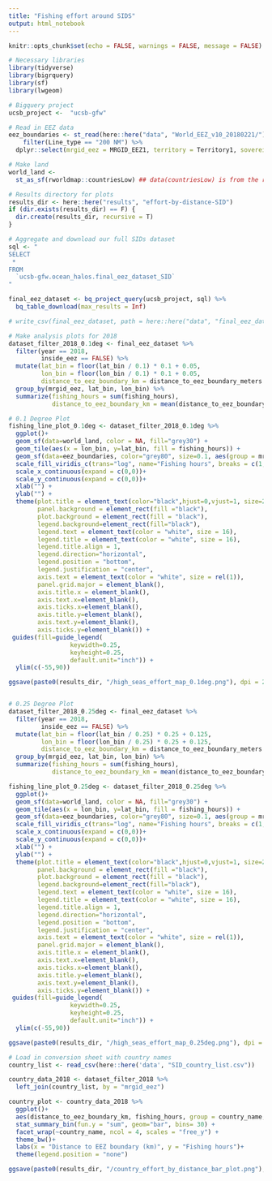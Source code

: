 ```yaml
---
title: "Fishing effort around SIDS"
output: html_notebook
---
```


```r
knitr::opts_chunk$set(echo = FALSE, warnings = FALSE, message = FALSE)
```
```r
# Necessary libraries
library(tidyverse)
library(bigrquery)
library(sf)
library(lwgeom)

# Bigquery project
ucsb_project <-  "ucsb-gfw"

# Read in EEZ data
eez_boundaries <- st_read(here::here("data", "World_EEZ_v10_20180221/"), layer="eez_boundaries_v10", stringsAsFactors=FALSE, as_tibble=TRUE) %>%
    filter(Line_type == "200 NM") %>%
  dplyr::select(mrgid_eez = MRGID_EEZ1, territory = Territory1, sovereign = Sovereign1) 

# Make land
world_land <-
  st_as_sf(rworldmap::countriesLow) ## data(countriesLow) is from the rworldmap package

# Results directory for plots
results_dir <- here::here("results", "effort-by-distance-SID")
if (dir.exists(results_dir) == F) {
  dir.create(results_dir, recursive = T)
}

```

```r
# Aggregate and download our full SIDs dataset 
sql <- "
SELECT
 *
FROM
  `ucsb-gfw.ocean_halos.final_eez_dataset_SID`
"

final_eez_dataset <- bq_project_query(ucsb_project, sql) %>% 
  bq_table_download(max_results = Inf)

# write_csv(final_eez_dataset, path = here::here("data", "final_eez_dataset_SID_2016_2018.csv"))

```

```r
# Make analysis plots for 2018
dataset_filter_2018_0.1deg <- final_eez_dataset %>%
  filter(year == 2018,
         inside_eez == FALSE) %>%
  mutate(lat_bin = floor(lat_bin / 0.1) * 0.1 + 0.05,
         lon_bin = floor(lon_bin / 0.1) * 0.1 + 0.05,
         distance_to_eez_boundary_km = distance_to_eez_boundary_meters / 1000) %>%
  group_by(mrgid_eez, lat_bin, lon_bin) %>%
  summarize(fishing_hours = sum(fishing_hours),
            distance_to_eez_boundary_km = mean(distance_to_eez_boundary_km))

# 0.1 Degree Plot
fishing_line_plot_0.1deg <- dataset_filter_2018_0.1deg %>%
  ggplot()+
  geom_sf(data=world_land, color = NA, fill="grey30") +
  geom_tile(aes(x = lon_bin, y=lat_bin, fill = fishing_hours)) +
  geom_sf(data=eez_boundaries, color="grey80", size=0.1, aes(group = mrgid_eez)) +
  scale_fill_viridis_c(trans="log", name="Fishing hours", breaks = c(1, 10, 100, 1000)) +
  scale_x_continuous(expand = c(0,0))+
  scale_y_continuous(expand = c(0,0))+
  xlab("") +
  ylab("") +
  theme(plot.title = element_text(color="black",hjust=0,vjust=1, size=20),
        panel.background = element_rect(fill ="black"),
        plot.background = element_rect(fill = "black"),
        legend.background=element_rect(fill="black"),
        legend.text = element_text(color = "white", size = 16),
        legend.title = element_text(color = "white", size = 16),
        legend.title.align = 1,
        legend.direction="horizontal",
        legend.position = "bottom",
        legend.justification = "center",
        axis.text = element_text(color = "white", size = rel(1)),
        panel.grid.major = element_blank(),
        axis.title.x = element_blank(),
        axis.text.x=element_blank(),
        axis.ticks.x=element_blank(),
        axis.title.y=element_blank(),
        axis.text.y=element_blank(),
        axis.ticks.y=element_blank()) +
 guides(fill=guide_legend(
                 keywidth=0.25,
                 keyheight=0.25,
                 default.unit="inch")) +
  ylim(c(-55,90))

ggsave(paste0(results_dir, "/high_seas_effort_map_0.1deg.png"), dpi = 200, width = 7, height = 4)


# 0.25 Degree Plot
dataset_filter_2018_0.25deg <- final_eez_dataset %>%
  filter(year == 2018,
         inside_eez == FALSE) %>%
  mutate(lat_bin = floor(lat_bin / 0.25) * 0.25 + 0.125,
         lon_bin = floor(lon_bin / 0.25) * 0.25 + 0.125,
         distance_to_eez_boundary_km = distance_to_eez_boundary_meters / 1000) %>%
  group_by(mrgid_eez, lat_bin, lon_bin) %>%
  summarize(fishing_hours = sum(fishing_hours),
            distance_to_eez_boundary_km = mean(distance_to_eez_boundary_km))

fishing_line_plot_0.25deg <- dataset_filter_2018_0.25deg %>%
  ggplot()+
  geom_sf(data=world_land, color = NA, fill="grey30") +
  geom_tile(aes(x = lon_bin, y=lat_bin, fill = fishing_hours)) +
  geom_sf(data=eez_boundaries, color="grey80", size=0.1, aes(group = mrgid_eez)) +
  scale_fill_viridis_c(trans="log", name="Fishing hours", breaks = c(1, 10, 100, 1000)) +
  scale_x_continuous(expand = c(0,0))+
  scale_y_continuous(expand = c(0,0))+
  xlab("") +
  ylab("") +
  theme(plot.title = element_text(color="black",hjust=0,vjust=1, size=20),
        panel.background = element_rect(fill ="black"),
        plot.background = element_rect(fill = "black"),
        legend.background=element_rect(fill="black"),
        legend.text = element_text(color = "white", size = 16),
        legend.title = element_text(color = "white", size = 16),
        legend.title.align = 1,
        legend.direction="horizontal",
        legend.position = "bottom",
        legend.justification = "center",
        axis.text = element_text(color = "white", size = rel(1)),
        panel.grid.major = element_blank(),
        axis.title.x = element_blank(),
        axis.text.x=element_blank(),
        axis.ticks.x=element_blank(),
        axis.title.y=element_blank(),
        axis.text.y=element_blank(),
        axis.ticks.y=element_blank()) +
 guides(fill=guide_legend(
                 keywidth=0.25,
                 keyheight=0.25,
                 default.unit="inch")) +
  ylim(c(-55,90))

ggsave(paste0(results_dir, "/high_seas_effort_map_0.25deg.png"), dpi = 200, width = 7, height = 4)

```

```r
# Load in conversion sheet with country names
country_list <- read_csv(here::here('data', "SID_country_list.csv"))

country_data_2018 <- dataset_filter_2018 %>%
  left_join(country_list, by = "mrgid_eez")

country_plot <- country_data_2018 %>%
  ggplot()+
  aes(distance_to_eez_boundary_km, fishing_hours, group = country_name, fill = country_sovereign)+
  stat_summary_bin(fun.y = "sum", geom="bar", bins= 30) +
  facet_wrap(~country_name, ncol = 4, scales = "free_y") +
  theme_bw()+
  labs(x = "Distance to EEZ boundary (km)", y = "Fishing hours")+
  theme(legend.position = "none")

ggsave(paste0(results_dir, "/country_effort_by_distance_bar_plot.png"), dpi = 200, width = 8, height = 9)
```

